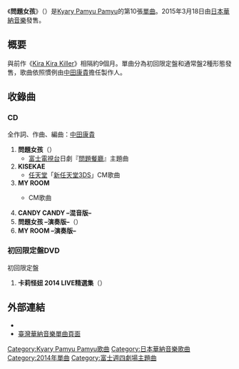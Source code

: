 {{Infobox Single
| Name            = 問題女孩
| Artist          = [[Kyary_Pamyu_Pamyu|Kyary Pamyu Pamyu]]
| Album           = 
| B-side          = KISEKA<br/>MY ROOM
| Released        = 2015年3月18日
| Format          = [[CD|CD]]<br/>[[數位下載|數位下載]]
| Recorded        = 
| Genre           = [[J-POP|J-POP]]<br>[[電子音樂|電子音樂]]<br>[[流行電音|流行電音]]
| Label           = [[日本華納音樂|unBORDE]]
| Writer          = [[中田康貴|中田康貴]]
| Producer        = 中田康貴
| Certification   = 
| Chart position  = 
| Last single     = [[Family_Party|Family Party]]<br/>（2014年）
| This single     = '''問題女孩'''<br/>（2015年）
| Next single     = [[Crazy_Party_Night～南瓜的逆襲～|Crazy Party Night～南瓜的逆襲～]]<br/>（2015年）
}}
《'''問題女孩'''》（{{lang-ja|もんだいガール}}）是[[Kyary_Pamyu_Pamyu|Kyary Pamyu Pamyu]]的第10張[[單曲|單曲]]。2015年3月18日由[[日本華納音樂|日本華納音樂]]發售。

== 概要 ==
與前作《[[Kira_Kira_Killer|Kira Kira Killer]]》相隔約9個月。單曲分為初回限定盤和通常盤2種形態發售，歌曲依照慣例由[[中田康貴|中田康貴]]擔任製作人。

== 收錄曲 ==
=== CD ===
全作詞、作曲、編曲：[[中田康貴|中田康貴]]

# '''問題女孩'''（{{lang|ja|もんだいガール}}） 
#* [[富士電視台|富士電視台]]日劇『[[問題餐廳|問題餐廳]]』主題曲 
# '''KISEKAE'''
#* [[任天堂|任天堂]]「[[新任天堂3DS|新任天堂3DS]]」CM歌曲 
# '''MY ROOM'''
#*  {{link-ja|CHINTAI|CHINTAI}} CM歌曲 
# '''CANDY CANDY –混音版–'''
# '''問題女孩 –演奏版–'''（{{lang|ja|もんだいガール (Instrumental) }}） 
# '''MY ROOM –演奏版–'''

=== 初回限定盤DVD ===
; 初回限定盤
# '''卡莉怪妞 2014 LIVE精選集'''（{{lang|ja|きゃりーぱみゅぱみゅ 2014 LIVE SELECTION}}）


== 外部連結 ==
* {{Youtube|f712UmUYHyA|《問題女孩》音樂影片}} 
* [https://web.archive.org/web/20170111121853/https://store.warnermusic.com.tw/store/item/4464 臺灣華納音樂單曲頁面] 

{{富士週四劇場主題曲2010年代後半部}} 
{{DEFAULTSORT:Mondai Girl}}
{{Kyary Pamyu Pamyu}}
[[Category:Kyary_Pamyu_Pamyu歌曲|Category:Kyary Pamyu Pamyu歌曲]]
[[Category:日本華納音樂歌曲|Category:日本華納音樂歌曲]]
[[Category:2014年單曲|Category:2014年單曲]]
[[Category:富士週四劇場主題曲|Category:富士週四劇場主題曲]]